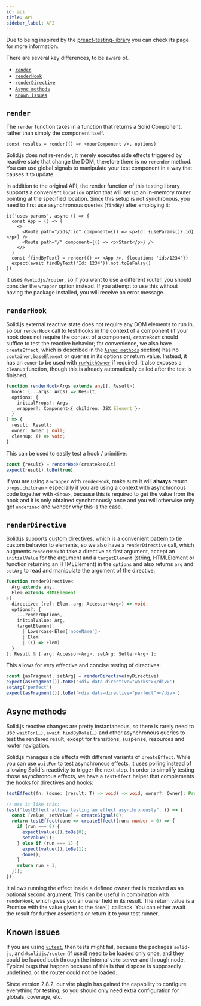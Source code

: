 ```yaml
---
id: api
title: API
sidebar_label: API
---
```


Due to being inspired by the [preact-testing-library][preact-docs] you can check
its page for more information.

[preact-docs]: ../preact-testing-library/intro.mdx

There are several key differences, to be aware of.

- [`render`](#render)
- [`renderHook`](#renderHook)
- [`renderDirective`](#renderDirective)
- [`Async methods`](#async-methods)
- [`Known issues`](#known-issues)

## `render`

The `render` function takes in a function that returns a Solid Component, rather
than simply the component itself.

```tsx
const results = render(() => <YourComponent />, options)
```

Solid.js does _not_ re-render, it merely executes side effects triggered by
reactive state that change the DOM, therefore there is no `rerender` method. You
can use global signals to manipulate your test component in a way that causes it
to update.

In addition to the original API, the render function of this testing library
supports a convenient `location` option that will set up an in-memory router
pointing at the specified location. Since this setup is not synchronous, you
need to first use asynchronous queries (`findBy`) after employing it:

```tsx
it('uses params', async () => {
  const App = () => (
    <>
      <Route path="/ids/:id" component={() => <p>Id: {useParams()?.id}</p>} />
      <Route path="/" component={() => <p>Start</p>} />
    </>
  )
  const {findByText} = render(() => <App />, {location: 'ids/1234'})
  expect(await findByText('Id: 1234')).not.toBeFalsy()
})
```

It uses `@solidjs/router`, so if you want to use a different router, you should
consider the `wrapper` option instead. If you attempt to use this without having
the package installed, you will receive an error message.

## `renderHook`

Solid.js external reactive state does not require any DOM elements to run in, so
our `renderHook` call to test hooks in the context of a component (if your hook
does not require the context of a component, `createRoot` should suffice to test
the reactive behavior; for convenience, we also have `createEffect`, which is
described in the [`Async methods`](#async-methods) section) has no `container`,
`baseElement` or queries in its options or return value. Instead, it has an
`owner` to be used with
[`runWithOwner`](https://www.solidjs.com/docs/latest/api#runwithowner) if
required. It also exposes a `cleanup` function, though this is already
automatically called after the test is finished.

```ts
function renderHook<Args extends any[], Result>(
  hook: (...args: Args) => Result,
  options: {
    initialProps?: Args,
    wrapper?: Component<{ children: JSX.Element }>
  }
) => {
  result: Result;
  owner: Owner | null;
  cleanup: () => void;
}
```

This can be used to easily test a hook / primitive:

```ts
const {result} = renderHook(createResult)
expect(result).toBe(true)
```

If you are using a `wrapper` with `renderHook`, make sure it will **always**
return `props.children` - especially if you are using a context with
asynchronous code together with `<Show>`, because this is required to get the
value from the hook and it is only obtained synchronously once and you will
otherwise only get `undefined` and wonder why this is the case.

## `renderDirective`

Solid.js supports
[custom directives](https://www.solidjs.com/docs/latest/api#use___), which is a
convenient pattern to tie custom behavior to elements, so we also have a
`renderDirective` call, which augments `renderHook` to take a directive as first
argument, accept an `initialValue` for the argument and a `targetElement`
(string, HTMLElement or function returning an HTMLElement) in the `options` and
also returns `arg` and `setArg` to read and manipulate the argument of the
directive.

```ts
function renderDirective<
  Arg extends any,
  Elem extends HTMLElement
>(
  directive: (ref: Elem, arg: Accessor<Arg>) => void,
  options?: {
    ...renderOptions,
    initialValue: Arg,
    targetElement:
      | Lowercase<Elem['nodeName']>
      | Elem
      | (() => Elem)
  }
): Result & { arg: Accessor<Arg>, setArg: Setter<Arg> };
```

This allows for very effective and concise testing of directives:

```ts
const {asFragment, setArg} = renderDirective(myDirective)
expect(asFragment()).toBe('<div data-directive="works"></div>')
setArg('perfect')
expect(asFragment()).toBe('<div data-directive="perfect"></div>')
```

## Async methods

Solid.js reactive changes are pretty instantaneous, so there is rarely need to
use `waitFor(…)`, `await findByRole(…)` and other asynchronous queries to test
the rendered result, except for transitions, suspense, resources and router
navigation.

Solid.js manages side effects with different variants of `createEffect`. While
you can use `waitFor` to test asynchronous effects, it uses polling instead of
allowing Solid's reactivity to trigger the next step. In order to simplify
testing those asynchronous effects, we have a `testEffect` helper that
complements the hooks for directives and hooks:

```ts
testEffect(fn: (done: (result: T) => void) => void, owner?: Owner): Promise<T>

// use it like this:
test("testEffect allows testing an effect asynchronously", () => {
  const [value, setValue] = createSignal(0);
  return testEffect(done => createEffect((run: number = 0) => {
    if (run === 0) {
      expect(value()).toBe(0);
      setValue(1);
    } else if (run === 1) {
      expect(value()).toBe(1);
      done();
    }
    return run + 1;
  }));
});
```

It allows running the effect inside a defined owner that is received as an
optional second argument. This can be useful in combination with `renderHook`,
which gives you an owner field in its result. The return value is a Promise with
the value given to the `done()` callback. You can either await the result for
further assertions or return it to your test runner.

## Known issues

If you are using [`vitest`](https://vitest.dev/), then tests might fail, because
the packages `solid-js`, and `@solidjs/router` (if used) need to be loaded only
once, and they could be loaded both through the internal `vite` server and
through node. Typical bugs that happen because of this is that dispose is
supposedly undefined, or the router could not be loaded.

Since version 2.8.2, our vite plugin has gained the capability to configure
everything for testing, so you should only need extra configuration for globals,
coverage, etc.

